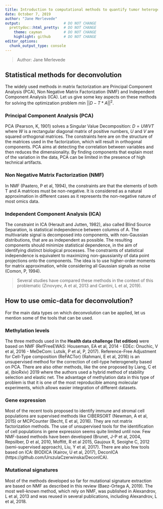 ```yaml
---
title: Introduction to computational methods to quantify tumor heterogeneity
date: October 7, 2019
author: "Jane Merlevede"
output:                    # DO NOT CHANGE
  prettydoc::html_pretty:  # DO NOT CHANGE
    theme: cayman          # DO NOT CHANGE
    highlight: github      # DO NOT CHANGE
editor_options: 
  chunk_output_type: console
---
```


> Author: Jane Merlevede

## Statistical methods for deconvolution

The widely used methods in matrix factorization are Principal Component Analysis (PCA), Non Negative Matrix Factorization (NMF) and Independent Component Analysis (ICA). Let us give some key aspects on these methods for solving the optimization problem min $||D-T*A||^2$.


### Principal Component Analysis (PCA)
PCA (Pearson, K, 1901) solves a Singular Value Decomposition: $D=UWVT$ where $W$ is a rectangular diagonal matrix of positive numbers, $U$ and $V$ are squared orthogonal matrices. The constraints here are on the structure of the matrices used in the factorization, which will result in orthogonal components.
PCA aims at detecting the correlation between variables and then reduces the dimensionality. By finding components that explain most of the variation in the data, PCA can be limited in the presence of high technical artifacts.

### Non Negative Matrix Factorization (NMF)
In NMF (Paatero, P et al, 1994), the constraints are that the elements of both T and A matrices must be non-negative. It is considered as a natural approximation in different cases as it represents the non-negative nature of most omics data.

### Independent Component Analysis (ICA)
The constraint in ICA (Herault and Jutten, 1982), also called Blind Source Separation, is statistical independence between columns of A. The multivariate signal is decomposed into components, with non-Gaussian distributions, that are as independent as possible. The resulting components should minimize statistical dependence, in the aim of identifying distinct biological processes. The constraints of statistical independence is equivalent to maximizing non-gaussianity of data point projections onto the components.
The idea is to use higher-order moments for matrix approximation, while considering all Gaussian signals as noise (Comon, P, 1994).

> Several studies have compared these methods in the context of this problematic (Zinovyev, A et al, 2013 and Cantini, L et al, 2019).

## How to use omic-data for deconvolution?

For the main data types on which deconvolution can be applied, let us mention some of the tools that can be used.

### Methylation levels

The three methods used in  the **Health data challenge (1st edition)** were based on NMF (RefFreeEWAS: Houseman, EA et al, 2014 - EDEc: Onuchic, V et al, 2016 - MeDeCom: Lutsik, P et al, P, 2017). Reference-Free Adjustment for Cell-Type composition (ReFACTor) (Rahmani, E et al, 2016) is an unsupervised method for the correction of cell-type heterogeneity based on PCA. There are also other methods, like the one proposed by Liang, C et al, (bioRxiv) 2019 where the authors used a hybrid method of stability selection and elastic net.
The advantage of methylation data in this type of problem is that it is one of the most reproducible among molecular experiments, which allows easier integration of different datasets.

### Gene expression
Most of the recent tools proposed to identify immune and stromal cell populations are supervised methods like CIBERSORT (Newman, A et al, 2015) or MCPCounter (Becht, E et al, 2016). They are not matrix factorization methods. The use of unsupervised tools for the identification of cell populations in gene expression seems quite limited until now. Few NMF-based methods have been developed (Brunet, J-P et al, 2004, Repsilber, D et al, 2010, Moffitt, R et al 2015, Gaujoux R, Seoighe C, 2012 (semi-supervised approach), Liu, Y et al, 2017). There are also few tools based on ICA: BIODICA (Kairov, U et al, 2017), DeconICA (https://github.com/UrszulaCzerwinska/DeconICA).

### Mutational signatures
Most of the methods developed so far for mutational signature extraction are based on NMF as described in this review (Baez-Ortega A, 2019). The most well-known method, which rely on NMF, was published in Alexandrov, L et al, 2013 and was reused in several publications, including Alexandrov, L et al, 2018.

